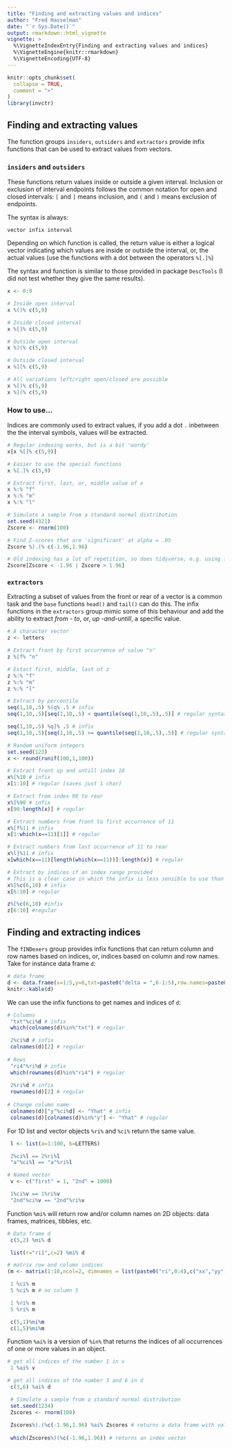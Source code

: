 ```yaml
---
title: "Finding and extracting values and indices"
author: "Fred Hasselman"
date: "`r Sys.Date()`"
output: rmarkdown::html_vignette
vignette: >
  %\VignetteIndexEntry{Finding and extracting values and indices}
  %\VignetteEngine{knitr::rmarkdown}
  %\VignetteEncoding{UTF-8}
---
```


```r
knitr::opts_chunk$set(
  collapse = TRUE,
  comment = ">"
)
library(invctr)
```

## Finding and extracting values

The function groups `insiders`, `outsiders` and `extractors` provide infix functions that can be used to extract values from vectors.


### `insiders` and `outsiders`

These functions return values inside or outside a given interval. Inclusion or exclusion of interval endpoints follows the common notation for open and closed intervals: `[` and `]` means inclusion, and `(` and `)` means exclusion of endpoints.

The syntax is always:

`vector infix interval` 

Depending on which function is called, the return value is either a logical vector indicating which values are inside or outside the interval, or, the actual values (use the functions with a dot between the operators `%[.]%`)

The syntax and function is similar to those provided in package `DescTools` (I did not test whether they give the same results).

```r
x <- 0:9

# Inside open interval
x %()% c(5,9)

# Inside closed interval
x %[]% c(5,9)

# Outside open interval
x %)(% c(5,9)

# Outside closed interval
x %][% c(5,9)

# All variations left/right open/closed are possible
x %[)% c(5,9)
x %](% c(5,9)
```

### How to use...

Indices are commonly used to extract values, if you add a dot `.` inbetween the the interval symbols, values will be extracted.

```r
# Regular indexing works, but is a bit 'wordy'
x[x %[]% c(5,9)]

# Easier to use the special functions
x %[.]% c(5,9)

# Extract first, last, or, middle value of x
x %:% "f"
x %:% "m"
x %:% "l"

# Simulate a sample from a standard normal distribution
set.seed(4321)
Zscore <- rnorm(100)

# Find Z-scores that are 'significant' at alpha = .05
Zscore %).(% c(-1.96,1.96)

# Old indexing has a lot of repetition, so does tidyverse, e.g. using filter()
Zscore[Zscore < -1.96 | Zscore > 1.96]

```


### `extractors`

Extracting a subset of values from the front or rear of a vector is a common task and the `base` functions `head()` and `tail()` can do this. The infix functions in the `extractors` group mimic some of this behaviour and add the ability to extract *from - to*, or, *up -and-untill*, a specific value. 


```r
# A character vector
z <- letters

# Extract front by first occurrence of value "n"
z %[f% "n"

# Extact first, middle, last of z
z %:% "f"
z %:% "m"
z %:% "l"

# Extract by percentile
seq(1,10,.5) %(q% .5 # infix
seq(1,10,.5)[seq(1,10,.5) < quantile(seq(1,10,.5),.5)] # regular syntax

seq(1,10,.5) %q]% .5 # infix
seq(1,10,.5)[seq(1,10,.5) >= quantile(seq(1,10,.5),.5)] # regular syntax

# Random uniform integers
set.seed(123)
x <- round(runif(100,1,100))

# Extract front up and untill index 10
x%[%10 # infix
x[1:10] # regular [saves just 1 char]

# Extract from index 90 to rear
x%]%90 # infix
x[90:length(x)] # regular

# Extract numbers from front to first occurrence of 11
x%[f%11 # infix
x[1:which(x==11)[1]] # regular

# Extract numbers from last occurrence of 11 to rear
x%l]%11 # infix
x[which(x==11)[length(which(x==11))]:length(x)] # regular

# Extract by indices if an index range provided
# This is a clear case in which the infix is less sensible to use than regular indexing:
x%]%c(6,10) # infix
x[6:10] # regular

z%[%c(6,10) #infix
z[6:10] #regular
```

## Finding and extracting indices

The `fINDexers` group provides infix functions that can return column and row names based on indices, or, indices based on column and row names. Take for instance data frame `d`:


```r
# data frame
d <- data.frame(x=1:5,y=6,txt=paste0("delta = ",6-1:5),row.names=paste0("ri",5:1))
knitr::kable(d)
```

We can use the infix functions to get names and indices of `d`:

```r
# Columns
 "txt"%ci%d # infix
 which(colnames(d)%in%"txt") # regular

 2%ci%d # infix
 colnames(d)[2] # regular
  
# Rows
 "ri4"%ri%d # infix
 which(rownames(d)%in%"ri4") # regular
 
 2%ri%d # infix
 rownames(d)[2] # regular
 
# Change column name
 colnames(d)["y"%ci%d] <- "Yhat" # infix
 colnames(d)[colnames(d)%in%"y"] <- "Yhat" # regular
```


For 1D list and vector objects `%ri%` and `%ci%` return the same value.

```r
 l <- list(a=1:100, b=LETTERS)

 2%ci%l == 2%ri%l
 "a"%ci%l == "a"%ri%l

# Named vector
 v <- c("first" = 1, "2nd" = 1000)

 1%ci%v == 1%ri%v
 "2nd"%ci%v == "2nd"%ri%v
```

Function `%mi%` will return row and/or column names on 2D objects: data frames, matrices, tibbles, etc.

```r
# Data frame d
 c(5,2) %mi% d

 list(r="ri1",c=2) %mi% d

# matrix row and column indices
(m <- matrix(1:10,ncol=2, dimnames = list(paste0("ri",0:4),c("xx","yy"))))

 1 %ci% m
 5 %ci% m # no column 5

 1 %ri% m
 5 %ri% m

 c(5,1)%mi%m
 c(1,5)%mi%m
```

Function `%ai%` is a version of `%in%` that returns the indices of all occurrences of one or more values in an object.

```r
# get all indices of the number 1 in v
 1 %ai% v

# get all indices of the number 3 and 6 in d
 c(3,6) %ai% d

 # Simulate a sample from a standard normal distribution
 set.seed(1234)
 Zscores <- rnorm(100)
 
 Zscores%).(%c(-1.96,1.96) %ai% Zscores # returns a data frame with values and indices
 
 which(Zscores%)(%c(-1.96,1.96)) # returns an index vector

```
